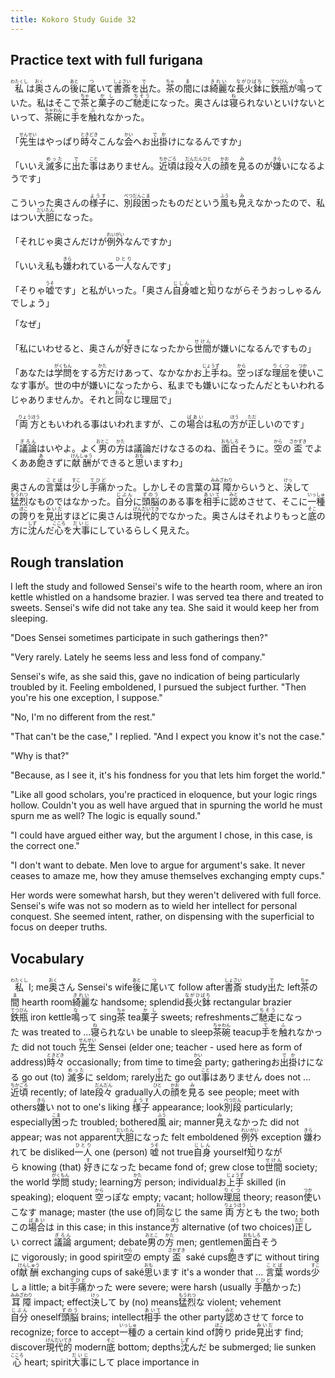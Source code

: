 ```yaml
---
title: Kokoro Study Guide 32
---
```


## Practice text with full furigana

<p>
<ruby><rb>私</rb><rt>わたくし</rt></ruby>は<ruby><rb>奥</rb><rt>おく</rt></ruby>さんの<ruby><rb>後</rb><rt>あと</rt></ruby>に<ruby><rb>尾</rb><rt>つ</rt></ruby>いて<ruby><rb>書斎</rb><rt>しょさい</rt></ruby>を<ruby><rb>出</rb><rt>で</rt></ruby>た。<ruby><rb>茶</rb><rt>ちゃ</rt></ruby>の<ruby><rb>間</rb><rt>ま</rt></ruby>には<ruby><rb>綺麗</rb><rt>きれい</rt></ruby>な<ruby><rb>長火鉢</rb><rt>ながひばち</rt></ruby>に<ruby><rb>鉄瓶</rb><rt>てつびん</rt></ruby>が<ruby><rb>鳴</rb><rt>な</rt></ruby>っていた。私はそこで<ruby><rb>茶</rb><rt>ちゃ</rt></ruby>と<ruby><rb>菓子</rb><rt>かし</rt></ruby>のご<ruby><rb>馳走</rb><rt>ちそう</rt></ruby>になった。奥さんは<ruby><rb>寝</rb><rt>ね</rt></ruby>られないといけないといって、<ruby><rb>茶碗</rb><rt>ちゃわん</rt></ruby>に<ruby><rb>手</rb><rt>て</rt></ruby>を<ruby><rb>触</rb><rt>ふ</rt></ruby>れなかった。
</p>

<p>
「<ruby><rb>先生</rb><rt>せんせい</rt></ruby>はやっぱり<ruby><rb>時々</rb><rt>ときどき</rt></ruby>こんな<ruby><rb>会</rb><rt>かい</rt></ruby>へお<ruby><rb>出掛</rb><rt>でか</rt></ruby>けになるんですか」
</p>

<p>
「いいえ<ruby><rb>滅多</rb><rt>めった</rt></ruby>に<ruby><rb>出</rb><rt>で</rt></ruby>た<ruby><rb>事</rb><rt>こと</rt></ruby>はありません。<ruby><rb>近頃</rb><rt>ちかごろ</rt></ruby>は<ruby><rb>段々</rb><rt>だんだん</rt></ruby><ruby><rb>人</rb><rt>ひと</rt></ruby>の<ruby><rb>顔</rb><rt>かお</rt></ruby>を<ruby><rb>見</rb><rt>み</rt></ruby>るのが<ruby><rb>嫌</rb><rt>きら</rt></ruby>いになるようです」
</p>

<p>
こういった奥さんの<ruby><rb>様子</rb><rt>ようす</rt></ruby>に、<ruby><rb>別段</rb><rt>べつだん</rt></ruby><ruby><rb>困</rb><rt>こま</rt></ruby>ったものだという<ruby><rb>風</rb><rt>ふう</rt></ruby>も<ruby><rb>見</rb><rt>み</rt></ruby>えなかったので、私はつい<ruby><rb>大胆</rb><rt>だいたん</rt></ruby>になった。
</p>

<p>
「それじゃ奥さんだけが<ruby><rb>例外</rb><rt>れいがい</rt></ruby>なんですか」
</p>

<p>
「いいえ私も<ruby><rb>嫌</rb><rt>きら</rt></ruby>われている<ruby><rb>一人</rb><rt>ひとり</rt></ruby>なんです」
</p>

<p>
「そりゃ<ruby><rb>嘘</rb><rt>うそ</rt></ruby>です」と私がいった。「奥さん<ruby><rb>自身</rb><rt>じしん</rt></ruby>嘘と<ruby><rb>知</rb><rt>し</rt></ruby>りながらそうおっしゃるんでしょう」
</p>

<p>「なぜ」</p>
<p>
「私にいわせると、奥さんが<ruby><rb>好</rb><rt>す</rt></ruby>きになったから<ruby><rb>世間</rb><rt>せけん</rt></ruby>が嫌いになるんですもの」
</p>

<p>
「あなたは<ruby><rb>学問</rb><rt>がくもん</rt></ruby>をする<ruby><rb>方</rb><rt>かた</rt></ruby>だけあって、なかなかお<ruby><rb>上手</rb><rt>じょうず</rt></ruby>ね。<ruby><rb>空</rb><rt>から</rt></ruby>っぽな<ruby><rb>理屈</rb><rt>りくつ</rt></ruby>を<ruby><rb>使</rb><rt>つか</rt></ruby>いこなす事が。世の中が嫌いになったから、私までも嫌いになったんだともいわれるじゃありませんか。それと<ruby><rb>同</rb><rt>おん</rt></ruby>なじ理屈で」
</p>

<p>
「<ruby><rb>両方</rb><rt>りょうほう</rt></ruby>ともいわれる事はいわれますが、この<ruby><rb>場合</rb><rt>ばあい</rt></ruby>は私の<ruby><rb>方</rb><rt>ほう</rt></ruby>が<ruby><rb>正</rb><rt>ただ</rt></ruby>しいのです」
</p>

<p>
「<ruby><rb>議論</rb><rt>ぎろん</rt></ruby>はいやよ。よく<ruby><rb>男</rb><rt>おとこ</rt></ruby>の<ruby><rb>方</rb><rt>かた</rt></ruby>は議論だけなさるのね、<ruby><rb>面白</rb><rt>おもしろ</rt></ruby>そうに。<ruby><rb>空</rb><rt>から</rt></ruby>の<ruby><rb>盃</rb><rt>さかずき</rt></ruby>でよくああ<ruby><rb>飽</rb><rt>あ</rt></ruby>きずに<ruby><rb>献酬</rb><rt>けんしゅう</rt></ruby>ができると<ruby><rb>思</rb><rt>おも</rt></ruby>いますわ」
</p>

<p>
奥さんの<ruby><rb>言葉</rb><rt>ことば</rt></ruby>は<ruby><rb>少</rb><rt>すこ</rt></ruby>し<ruby><rb>手痛</rb><rt>てひど</rt></ruby>かった。しかしその言葉の<ruby><rb>耳障</rb><rt>みみざわり</rt></ruby>からいうと、<ruby><rb>決</rb><rt>けっ</rt></ruby>して<ruby><rb>猛烈</rb><rt>もうれつ</rt></ruby>なものではなかった。<ruby><rb>自分</rb><rt>じぶん</rt></ruby>に<ruby><rb>頭脳</rb><rt>ずのう</rt></ruby>のある事を<ruby><rb>相手</rb><rt>あいて</rt></ruby>に<ruby><rb>認</rb><rt>みと</rt></ruby>めさせて、そこに<ruby><rb>一種</rb><rt>いっしゅ</rt></ruby>の<ruby><rb>誇</rb><rt>ほこ</rt></ruby>りを<ruby><rb>見出</rb><rt>みいだ</rt></ruby>すほどに奥さんは<ruby><rb>現代的</rb><rt>げんだいてき</rt></ruby>でなかった。奥さんはそれよりもっと<ruby><rb>底</rb><rt>そこ</rt></ruby>の方に<ruby><rb>沈</rb><rt>しず</rt></ruby>んだ<ruby><rb>心</rb><rt>こころ</rt></ruby>を<ruby><rb>大事</rb><rt>だいじ</rt></ruby>にしているらしく見えた。
</p>


## Rough translation

I left the study and followed Sensei's wife to the hearth room, where an iron kettle whistled on a handsome brazier. I was served tea there and treated to sweets. Sensei's wife did not take any tea. She said it would keep her from sleeping.

"Does Sensei sometimes participate in such gatherings then?"

"Very rarely. Lately he seems less and less fond of company."

Sensei's wife, as she said this, gave no indication of being particularly troubled by it. Feeling emboldened, I pursued the subject further. "Then you're his one exception, I suppose."

"No, I'm no different from the rest."

"That can't be the case," I replied. "And I expect you know it's not the case."

"Why is that?"

"Because, as I see it, it's his fondness for you that lets him forget the world."

"Like all good scholars, you're practiced in eloquence, but your logic rings hollow. Couldn't you as well have argued that in spurning the world he must spurn me as well? The logic is equally sound."

"I could have argued either way, but the argument I chose, in this case, is the correct one."

"I don't want to debate. Men love to argue for argument's sake. It never ceases to amaze me, how they amuse themselves exchanging empty cups."

Her words were somewhat harsh, but they weren't delivered with full force. Sensei's wife was not so modern as to wield her intellect for personal conquest. She seemed intent, rather, on dispensing with the superficial to focus on deeper truths.


## Vocabulary

<p>
<span class="vocabstudy"><ruby><rb>私</rb><rt>わたくし</rt></ruby>&nbsp;I; me</span><span class="vocabstudy"><ruby><rb>奥</rb><rt>おく</rt></ruby>さん&nbsp;Sensei's wife</span><span class="vocabstudy"><ruby><rb>後</rb><rt>あと</rt></ruby>に<ruby><rb>尾</rb><rt>つ</rt></ruby>いて&nbsp;follow after</span><span class="vocabstudy"><ruby><rb>書斎</rb><rt>しょさい</rt></ruby>&nbsp;study</span><span class="vocabstudy"><ruby><rb>出</rb><rt>で</rt></ruby>た&nbsp;left</span><span class="vocabstudy"><ruby><rb>茶</rb><rt>ちゃ</rt></ruby>の<ruby><rb>間</rb><rt>ま</rt></ruby>&nbsp;hearth room</span><span class="vocabstudy"><ruby><rb>綺麗</rb><rt>きれい</rt></ruby>な&nbsp;handsome; splendid</span><span class="vocabstudy"><ruby><rb>長火鉢</rb><rt>ながひばち</rt></ruby>&nbsp;rectangular brazier</span><span class="vocabstudy"><ruby><rb>鉄瓶</rb><rt>てつびん</rt></ruby>&nbsp;iron kettle</span><span class="vocabstudy"><ruby><rb>鳴</rb><rt>な</rt></ruby>って&nbsp;sing</span><span class="vocabstudy"><ruby><rb>茶</rb><rt>ちゃ</rt></ruby>&nbsp;tea</span><span class="vocabstudy"><ruby><rb>菓子</rb><rt>かし</rt></ruby>&nbsp;sweets; refreshments</span><span class="vocabstudy">ご<ruby><rb>馳走</rb><rt>ちそう</rt></ruby>になった&nbsp;was treated to ...</span><span class="vocabstudy"><ruby><rb>寝</rb><rt>ね</rt></ruby>られない&nbsp;be unable to sleep</span><span class="vocabstudy"><ruby><rb>茶碗</rb><rt>ちゃわん</rt></ruby>&nbsp;teacup</span><span class="vocabstudy"><ruby><rb>手</rb><rt>て</rt></ruby>を<ruby><rb>触</rb><rt>ふ</rt></ruby>れなかった&nbsp;did not touch</span>
<span class="vocabstudy"><ruby><rb>先生</rb><rt>せんせい</rt></ruby>&nbsp;Sensei (elder one; teacher - used here as form of address)</span><span class="vocabstudy"><ruby><rb>時々</rb><rt>ときどき</rt></ruby>&nbsp;occasionally; from time to time</span><span class="vocabstudy"><ruby><rb>会</rb><rt>かい</rt></ruby>&nbsp;party; gathering</span><span class="vocabstudy">お<ruby><rb>出掛</rb><rt>でか</rt></ruby>けになる&nbsp;go out (to)</span>
<span class="vocabstudy"><ruby><rb>滅多</rb><rt>めった</rt></ruby>に&nbsp;seldom; rarely</span><span class="vocabstudy"><ruby><rb>出</rb><rt>で</rt></ruby>た&nbsp;go out</span><span class="vocabstudy"><ruby><rb>事</rb><rt>こと</rt></ruby>はありません&nbsp;does not ...</span><span class="vocabstudy"><ruby><rb>近頃</rb><rt>ちかごろ</rt></ruby>&nbsp;recently; of late</span><span class="vocabstudy"><ruby><rb>段々</rb><rt>だんだん</rt></ruby>&nbsp;gradually</span><span class="vocabstudy"><ruby><rb>人</rb><rt>ひと</rt></ruby>の<ruby><rb>顔</rb><rt>かお</rt></ruby>を<ruby><rb>見</rb><rt>み</rt></ruby>る&nbsp;see people; meet with others</span><span class="vocabstudy"><ruby><rb>嫌</rb><rt>きら</rt></ruby>い&nbsp;not to one's liking</span>
<span class="vocabstudy"><ruby><rb>様子</rb><rt>ようす</rt></ruby>&nbsp;appearance; look</span><span class="vocabstudy"><ruby><rb>別段</rb><rt>べつだん</rt></ruby>&nbsp;particularly; especially</span><span class="vocabstudy"><ruby><rb>困</rb><rt>こま</rt></ruby>った&nbsp;troubled; bothered</span><span class="vocabstudy"><ruby><rb>風</rb><rt>ふう</rt></ruby>&nbsp;air; manner</span><span class="vocabstudy"><ruby><rb>見</rb><rt>み</rt></ruby>えなかった&nbsp;did not appear; was not apparent</span><span class="vocabstudy"><ruby><rb>大胆</rb><rt>だいたん</rt></ruby>になった&nbsp;felt emboldened</span>
<span class="vocabstudy"><ruby><rb>例外</rb><rt>れいがい</rt></ruby>&nbsp;exception</span>
<span class="vocabstudy"><ruby><rb>嫌</rb><rt>きら</rt></ruby>われて&nbsp;be disliked</span><span class="vocabstudy"><ruby><rb>一人</rb><rt>ひとり</rt></ruby>&nbsp;one (person)</span>
<span class="vocabstudy"><ruby><rb>嘘</rb><rt>うそ</rt></ruby>&nbsp;not true</span><span class="vocabstudy"><ruby><rb>自身</rb><rt>じしん</rt></ruby>&nbsp;yourself</span><span class="vocabstudy"><ruby><rb>知</rb><rt>し</rt></ruby>りながら&nbsp;knowing (that)</span>
<span class="vocabstudy"><ruby><rb>好</rb><rt>す</rt></ruby>きになった&nbsp;became fond of; grew close to</span><span class="vocabstudy"><ruby><rb>世間</rb><rt>せけん</rt></ruby>&nbsp;society; the world</span>
<span class="vocabstudy"><ruby><rb>学問</rb><rt>がくもん</rt></ruby>&nbsp;study; learning</span><span class="vocabstudy"><ruby><rb>方</rb><rt>かた</rt></ruby>&nbsp;person; individual</span><span class="vocabstudy">お<ruby><rb>上手</rb><rt>じょうず</rt></ruby>&nbsp;skilled (in speaking); eloquent </span><span class="vocabstudy"><ruby><rb>空</rb><rt>から</rt></ruby>っぽな&nbsp;empty; vacant; hollow</span><span class="vocabstudy"><ruby><rb>理屈</rb><rt>りくつ</rt></ruby>&nbsp;theory; reason</span><span class="vocabstudy"><ruby><rb>使</rb><rt>つか</rt></ruby>いこなす&nbsp;manage; master (the use of)</span><span class="vocabstudy"><ruby><rb>同</rb><rt>おん</rt></ruby>なじ&nbsp;the same</span>
<span class="vocabstudy"><ruby><rb>両方</rb><rt>りょうほう</rt></ruby>とも&nbsp;the two; both</span><span class="vocabstudy">この<ruby><rb>場合</rb><rt>ばあい</rt></ruby>は&nbsp;in this case; in this instance</span><span class="vocabstudy"><ruby><rb>方</rb><rt>ほう</rt></ruby>&nbsp;alternative (of two choices)</span><span class="vocabstudy"><ruby><rb>正</rb><rt>ただ</rt></ruby>しい&nbsp;correct</span>
<span class="vocabstudy"><ruby><rb>議論</rb><rt>ぎろん</rt></ruby>&nbsp;argument; debate</span><span class="vocabstudy"><ruby><rb>男</rb><rt>おとこ</rt></ruby>の<ruby><rb>方</rb><rt>かた</rt></ruby>&nbsp;men; gentlemen</span><span class="vocabstudy"><ruby><rb>面白</rb><rt>おもしろ</rt></ruby>そうに&nbsp;vigorously; in good spirit</span><span class="vocabstudy"><ruby><rb>空</rb><rt>から</rt></ruby>の&nbsp;empty</span><span class="vocabstudy"><ruby><rb>盃</rb><rt>さかずき</rt></ruby>&nbsp;saké cups</span><span class="vocabstudy"><ruby><rb>飽</rb><rt>あ</rt></ruby>きずに&nbsp;without tiring of</span><span class="vocabstudy"><ruby><rb>献酬</rb><rt>けんしゅう</rt></ruby>&nbsp;exchanging cups of saké</span><span class="vocabstudy"><ruby><rb>思</rb><rt>おも</rt></ruby>います&nbsp;it's a wonder that ...</span>
<span class="vocabstudy"><ruby><rb>言葉</rb><rt>ことば</rt></ruby>&nbsp;words</span><span class="vocabstudy"><ruby><rb>少</rb><rt>すこ</rt></ruby>し&nbsp;a little; a bit</span><span class="vocabstudy"><ruby><rb>手痛</rb><rt>てひど</rt></ruby>かった&nbsp;were severe; were harsh (usually <ruby><rb>手酷</rb><rt>てひど</rt></ruby>かった)</span><span class="vocabstudy"><ruby><rb>耳障</rb><rt>みみざわり</rt></ruby>&nbsp;impact; effect</span><span class="vocabstudy"><ruby><rb>決</rb><rt>けっ</rt></ruby>して&nbsp;by (no) means</span><span class="vocabstudy"><ruby><rb>猛烈</rb><rt>もうれつ</rt></ruby>な&nbsp;violent; vehement</span><span class="vocabstudy"><ruby><rb>自分</rb><rt>じぶん</rt></ruby>&nbsp;oneself</span><span class="vocabstudy"><ruby><rb>頭脳</rb><rt>ずのう</rt></ruby>&nbsp;brains; intellect</span><span class="vocabstudy"><ruby><rb>相手</rb><rt>あいて</rt></ruby>&nbsp;the other party</span><span class="vocabstudy"><ruby><rb>認</rb><rt>みと</rt></ruby>めさせて&nbsp;force to recognize; force to accept</span><span class="vocabstudy"><ruby><rb>一種</rb><rt>いっしゅ</rt></ruby>の&nbsp;a certain kind of</span><span class="vocabstudy"><ruby><rb>誇</rb><rt>ほこ</rt></ruby>り&nbsp;pride</span><span class="vocabstudy"><ruby><rb>見出</rb><rt>みいだ</rt></ruby>す&nbsp;find; discover</span><span class="vocabstudy"><ruby><rb>現代的</rb><rt>げんだいてき</rt></ruby>&nbsp;modern</span><span class="vocabstudy"><ruby><rb>底</rb><rt>そこ</rt></ruby>&nbsp;bottom; depths</span><span class="vocabstudy"><ruby><rb>沈</rb><rt>しず</rt></ruby>んだ&nbsp;be submerged; lie sunken</span><span class="vocabstudy"><ruby><rb>心</rb><rt>こころ</rt></ruby>&nbsp;heart; spirit</span><span class="vocabstudy"><ruby><rb>大事</rb><rt>だいじ</rt></ruby>にして&nbsp;place importance in</span>
</p>
